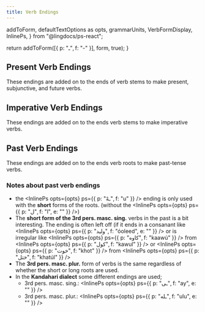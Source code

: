 ```yaml
---
title: Verb Endings
---
```


  addToForm,
  defaultTextOptions as opts,
  grammarUnits,
  VerbFormDisplay,
  InlinePs,
} from "@lingdocs/ps-react";

  return addToForm([{ p: "ـ", f: "-" }], form, true);
}

## Present Verb Endings

These endings are added on to the ends of <Link to="/verbs/roots-and-stems/">verb stems</Link> to make present, subjunctive, and future verbs.

<VerbFormDisplay
  displayForm={addTail(grammarUnits.presentEndings)}
  textOptions={opts}
/>

## Imperative Verb Endings

These endings are added on to the ends <Link to="/verbs/roots-and-stems/">verb stems</Link> to make imperative verbs.

<VerbFormDisplay
  displayForm={addTail(grammarUnits.imperativeEndings)}
  textOptions={opts}
/>

## Past Verb Endings

These endings are added on to the ends <Link to="/verbs/roots-and-stems/">verb roots</Link> to make past-tense verbs.

<VerbFormDisplay
  displayForm={addTail(grammarUnits.pastEndings.short)}
  textOptions={opts}
/>

### Notes about past verb endings

- the <InlinePs opts={opts} ps={{ p: "ـهْ", f: "u" }} /> ending is only used with the <strong>short</strong> forms of the roots. (without the <InlinePs opts={opts} ps={{ p: "ل", f: "l", e: "" }} />)
- The **short form of the 3rd pers. masc. sing.** verbs in the past is a bit interesting. The ending is often left off (if it ends in a consanant like <InlinePs opts={opts} ps={{ p: "ولید", f: "óoleed", e: "" }} /> or is irregular like <InlinePs opts={opts} ps={{ p: "کاوه", f: "kaawú" }} /> from <InlinePs opts={opts} ps={{ p: "کول", f: "kawul" }} /> or <InlinePs opts={opts} ps={{ p: "خوت", f: "khot" }} /> from <InlinePs opts={opts} ps={{ p: "ختل", f: "khatúl" }} />
- The **3rd pers. masc. plur.** form of verbs is the same regardless of whether the short or long roots are used.
- In the **Kandahari dialect** some different endings are used;
  - 3rd pers. masc. sing.: <InlinePs opts={opts} ps={{ p: "ـی", f: "ay", e: "" }} />
  - 3rd pers. masc. plur.: <InlinePs opts={opts} ps={{ p: "ـله", f: "ulu", e: "" }} />
